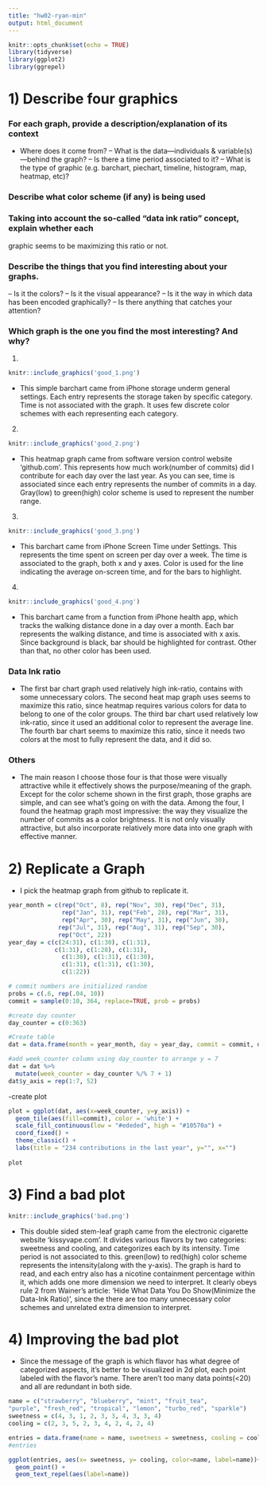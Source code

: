 ```yaml
---
title: "hw02-ryan-min"
output: html_document
---
```


```r
knitr::opts_chunk$set(echo = TRUE)
library(tidyverse)
library(ggplot2)
library(ggrepel)
```


# 1) Describe four graphics

### For each graph, provide a description/explanation of its context
- Where does it come from?
– What is the data—individuals & variable(s)—behind the graph?
– Is there a time period associated to it?
– What is the type of graphic (e.g. barchart, piechart, timeline, histogram, map,
heatmap, etc)?

### Describe what color scheme (if any) is being used

### Taking into account the so-called “data ink ratio” concept, explain whether each
graphic seems to be maximizing this ratio or not.

### Describe the things that you find interesting about your graphs.
– Is it the colors?
– Is it the visual appearance?
– Is it the way in which data has been encoded graphically?
– Is there anything that catches your attention?

### Which graph is the one you find the most interesting? And why?


1)
```r
knitr::include_graphics('good_1.png')
```
- This simple barchart came from iPhone storage underm general settings. Each entry represents the storage taken by specific category. Time is not associated with the graph. It uses few discrete color schemes with each representing each category.

2)
```r
knitr::include_graphics('good_2.png')
```
- This heatmap graph came from software version control website 'github.com'. This represents how much work(number of commits) did I contribute for each day over the last year. As you can see, time is associated since each entry represents the number of commits in a day. Gray(low) to green(high) color scheme is used to represent the number range.

3)
```r
knitr::include_graphics('good_3.png')
```
- This barchart came from iPhone Screen Time under Settings. This represents the time spent on screen per day over a week. The time is associated to the graph, both x and y axes. Color is used for the line indicating the average on-screen time, and for the bars to highlight.

4)
```r
knitr::include_graphics('good_4.png')
```

- This barchart came from a function from iPhone health app, which tracks the walking distance done in a day over a month. Each bar represents the walking distance, and time is associated with x axis. Since background is black, bar should be highlighted for contrast. Other than that, no other color has been used.


### Data Ink ratio
- The first bar chart graph used relatively high ink-ratio, contains with some unnecessary colors. The second heat map graph uses seems to maximize this ratio, since heatmap requires various colors for data to belong to one of the color groups. The third bar chart used relatively low ink-ratio, since it used an additional color to represent the average line. The fourth bar chart seems to maximize this ratio, since it needs two colors at the most to fully represent the data, and it did so.

### Others
- The main reason I choose those four is that those were visually attractive while it effectively shows the purpose/meaning of the graph. Except for the color scheme shown in the first graph, those graphs are simple, and can see what's going on with the data. Among the four, I found the heatmap graph most impressive: the way they visualize the number of commits as a color brightness. It is not only visually attractive, but also incorporate relatively more data into one graph with effective manner.

# 2) Replicate a Graph
- I pick the heatmap graph from github to replicate it.
```r
year_month = c(rep("Oct", 8), rep("Nov", 30), rep("Dec", 31),
               rep("Jan", 31), rep("Feb", 28), rep("Mar", 31),
               rep("Apr", 30), rep("May", 31), rep("Jun", 30),
              rep("Jul", 31), rep("Aug", 31), rep("Sep", 30),
              rep("Oct", 22))
year_day = c(c(24:31), c(1:30), c(1:31),
             c(1:31), c(1:28), c(1:31),
               c(1:30), c(1:31), c(1:30),
               c(1:31), c(1:31), c(1:30),
               c(1:22))

# commit numbers are initialized random
probs = c(.6, rep(.04, 10))
commit = sample(0:10, 364, replace=TRUE, prob = probs)

#create day counter
day_counter = c(0:363)

#Create table
dat = data.frame(month = year_month, day = year_day, commit = commit, day_counter)

#add week_counter column using day_counter to arrange y = 7
dat = dat %>%
  mutate(week_counter = day_counter %/% 7 + 1)
dat$y_axis = rep(1:7, 52)
```

-create plot
```r
plot = ggplot(dat, aes(x=week_counter, y=y_axis)) + 
  geom_tile(aes(fill=commit), color = 'white') + 
  scale_fill_continuous(low = "#ededed", high = "#10570a") +
  coord_fixed() + 
  theme_classic() + 
  labs(title = "234 contributions in the last year", y="", x="")
  
plot
```

# 3) Find a bad plot

```r
knitr::include_graphics('bad.png')
```

- This double sided stem-leaf graph came from the electronic cigarette website 'kissyvape.com'. It divides various flavors by two categories: sweetness and cooling, and categorizes each by its intensity. Time period is not associated to this. green(low) to red(high) color scheme represents the intensity(along with the y-axis). The graph is hard to read, and each entry also has a nicotine containment percentage within it, which adds one more dimension we need to interpret. It clearly obeys rule 2 from Wainer's article: 'Hide What Data You Do Show(Minimize the Data-Ink Ratio)', since the there are too many unnecessary color schemes and unrelated extra dimension to interpret.

# 4) Improving the bad plot
- Since the message of the graph is which flavor has what degree of categorized aspects, it's better to be visualized in 2d plot, each point labeled with the flavor's name. There aren't too many data points(<20) and all are redundant in both side.

```r
name = c("strawberry", "blueberry", "mint", "fruit_tea",
"purple", "fresh_red", "tropical", "lemon", "turbo_red", "sparkle")
sweetness = c(4, 3, 1, 2, 3, 3, 4, 3, 3, 4)
cooling = c(2, 3, 5, 2, 3, 4, 2, 4, 2, 4)

entries = data.frame(name = name, sweetness = sweetness, cooling = cooling)
#entries

ggplot(entries, aes(x= sweetness, y= cooling, color=name, label=name))+
  geom_point() +
  geom_text_repel(aes(label=name))
```